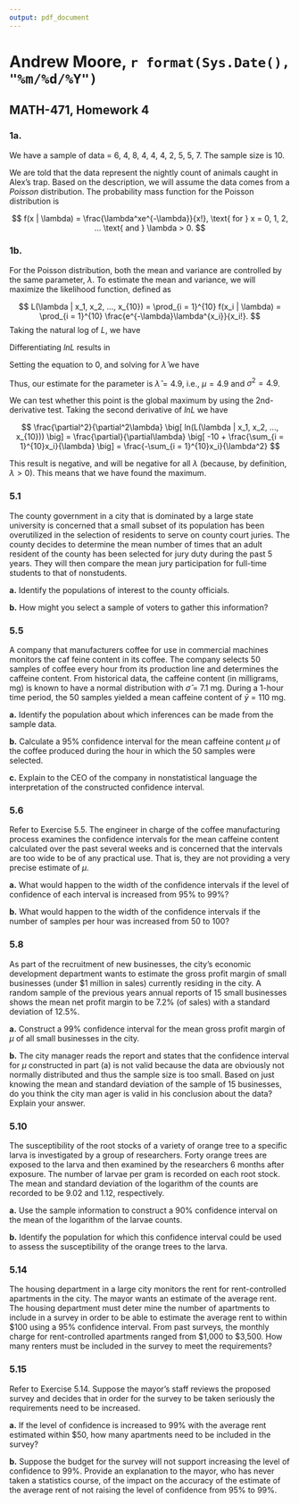 ```yaml
---
output: pdf_document
---
```


# Andrew Moore, `r format(Sys.Date(), "%m/%d/%Y")`

## MATH-471, Homework 4

### 1a.

We have a sample of data \underbar{x} = 6, 4, 8, 4, 4, 4, 2, 5, 5, 7. The sample size is 10.

We are told that the data represent the nightly count of animals caught in Alex's trap. Based on the description, we will assume the data comes from a *Poisson* distribution. The probability mass function for the Poisson distribution is 

$$
f(x | \lambda) = \frac{\lambda^xe^{-\lambda}}{x!}, \text{ for } x = 0, 1, 2, ... \text{ and } \lambda > 0.
$$

### 1b.

For the Poisson distribution, both the mean and variance are controlled by the same parameter, $\lambda$. To estimate the mean and variance, we will maximize the likelihood function, defined as

$$
L(\lambda | x_1, x_2, ..., x_{10}) = \prod_{i = 1}^{10} f(x_i | \lambda) = \prod_{i = 1}^{10} \frac{e^{-\lambda}\lambda^{x_i}}{x_i!}.
$$
Taking the natural log of $L$, we have

\begin{align*}
lnL(\lambda | x_1, x_2, ..., x_{10}) 
&= \sum_{i = 1}^{10} ln \frac{e^{-\lambda}\lambda^{x_i}}{x_i!} \\
&= \sum_{i = 1}^{10} \big[ -\lambda + x_i ln\lambda - ln(x_i!) \big] \\
&= -\sum_{i = 1}^{10} \lambda + \sum_{i = 1}^{10}x_iln\lambda - ln(x_i!) \\
&= -10\lambda + \sum_{i = 1}^{10}x_iln\lambda - ln(x_i!).
\end{align*}

Differentiating $lnL$ results in 

\begin{align*}
\frac{\partial}{\partial\lambda} \big[ lnL(\lambda | x_1, x_2, ..., x_{10}) \big] 
= \frac{\partial}{\partial\lambda} \big[ -10\lambda + \sum_{i = 1}^{10}x_iln\lambda - ln(x_i!) \big]
= -10 + \frac{\sum_{i = 1}^{10}x_i}{\lambda}.
\end{align*}

Setting the equation to 0, and solving for $\hat{\lambda}$ we have

\begin{align*}
              0 &= -10 + \frac{\sum_{i = 1}^{10}x_i}{\hat{\lambda}} \\
             10 &= \frac{\sum_{i = 1}^{10}x_i}{\hat{\lambda}} \\
10\hat{\lambda} &= \sum_{i = 1}^{10}x_i \\
  \hat{\lambda} &= \frac{\sum_{i = 1}^{10}x_i}{10} \\
  \hat{\lambda} &= \frac{49}{10} = 4.9.
\end{align*}

Thus, our estimate for the parameter is $\hat{\lambda} = 4.9$, i.e., $\mu = 4.9$ and $\sigma^2 = 4.9$.

We can test whether this point is the global maximum by using the 2nd-derivative test. Taking the second derivative of $lnL$ we have

$$
\frac{\partial^2}{\partial^2\lambda} \big[ ln(L(\lambda | x_1, x_2, ..., x_{10})) \big] = \frac{\partial}{\partial\lambda} \big[ -10 + \frac{\sum_{i = 1}^{10}x_i}{\lambda} \big] = \frac{-\sum_{i = 1}^{10}x_i}{\lambda^2}
$$

This result is negative, and will be negative for all $\lambda$ (because, by definition, $\lambda > 0$). This means that we have found the maximum.

<!-- 2. Read Ch.5.1-5.3 in the textbook and submit the following questions from the textbook:  pp. 285-287: 5.1, 5.5, 5.6, 5.8, 5.10, 5.14, 5.15 -->

\newpage
### 5.1

The county government in a city that is dominated by a large state university is concerned that a small subset of its population has been overutilized in the selection of residents to serve on county court juries. The county decides to determine the mean number of times that an adult resident of the county has been selected for jury duty during the past 5 years. They will then compare the mean jury participation for full-time students to that of nonstudents.

**a.** Identify the populations of interest to the county officials.



**b.** How might you select a sample of voters to gather this information?

### 5.5

A company that manufacturers coffee for use in commercial machines monitors the caf feine content in its coffee. The company selects 50 samples of coffee every hour from its production line and determines the caffeine content. From historical data, the caffeine content (in milligrams, mg) is known to have a normal distribution with $\hat{\sigma}$ = 7.1 mg. During a 1-hour time period, the 50 samples yielded a mean caffeine content of $\bar{y}$ = 110 mg.

**a.** Identify the population about which inferences can be made from the sample data.

**b.** Calculate a 95% confidence interval for the mean caffeine content $\mu$ of the coffee produced during the hour in which the 50 samples were selected.

**c.** Explain to the CEO of the company in nonstatistical language the interpretation of the constructed confidence interval.

### 5.6

Refer to Exercise 5.5. The engineer in charge of the coffee manufacturing process examines the confidence intervals for the mean caffeine content calculated over the past several weeks and is concerned that the intervals are too wide to be of any practical use. That is, they are not providing a very precise estimate of $\mu$.

**a.** What would happen to the width of the confidence intervals if the level of confidence of each interval is increased from 95% to 99%?

**b.** What would happen to the width of the confidence intervals if the number of samples per hour was increased from 50 to 100?

### 5.8

As part of the recruitment of new businesses, the city’s economic development department wants to estimate the gross profit margin of small businesses (under $1 million in sales) currently residing in the city. A random sample of the previous years annual reports of 15 small businesses shows the mean net profit margin to be 7.2% (of sales) with a standard deviation of 12.5%.

**a.** Construct a 99% confidence interval for the mean gross profit margin of $\mu$ of all small businesses in the city.

**b.** The city manager reads the report and states that the confidence interval for $\mu$ constructed in part (a) is not valid because the data are obviously not normally distributed and thus the sample size is too small. Based on just knowing the mean and standard deviation of the sample of 15 businesses, do you think the city man ager is valid in his conclusion about the data? Explain your answer.

### 5.10

The susceptibility of the root stocks of a variety of orange tree to a specific larva is investigated by a group of researchers. Forty orange trees are exposed to the larva and then examined by the researchers 6 months after exposure. The number of larvae per gram is recorded on each root stock. The mean and standard deviation of the logarithm of the counts are recorded to be 9.02 and 1.12, respectively.

**a.** Use the sample information to construct a 90% confidence interval on the mean of the logarithm of the larvae counts.

**b.** Identify the population for which this confidence interval could be used to assess the susceptibility of the orange trees to the larva.

### 5.14

The housing department in a large city monitors the rent for rent-controlled apartments in the city. The mayor wants an estimate of the average rent. The housing department must deter mine the number of apartments to include in a survey in order to be able to estimate the average rent to within \$100 using a 95% confidence interval. From past surveys, the monthly charge for rent-controlled apartments ranged from \$1,000 to \$3,500. How many renters must be included in the survey to meet the requirements?

### 5.15

Refer to Exercise 5.14. Suppose the mayor's staff reviews the proposed survey and decides that in order for the survey to be taken seriously the requirements need to be increased.

**a.** If the level of confidence is increased to 99% with the average rent estimated within $50, how many apartments need to be included in the survey?

**b.** Suppose the budget for the survey will not support increasing the level of confidence to 99%. Provide an explanation to the mayor, who has never taken a statistics course, of the impact on the accuracy of the estimate of the average rent of not raising the level of confidence from 95% to 99%.
